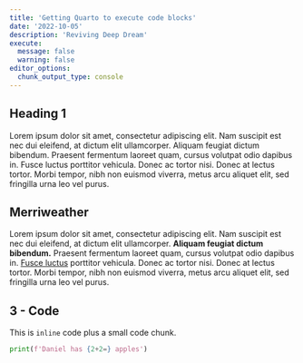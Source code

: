 ```yaml
---
title: 'Getting Quarto to execute code blocks'
date: '2022-10-05'
description: 'Reviving Deep Dream'
execute:
  message: false
  warning: false
editor_options: 
  chunk_output_type: console
---
```


## Heading 1

Lorem ipsum dolor sit amet, consectetur adipiscing elit. Nam suscipit est nec dui eleifend, at dictum elit ullamcorper. 
Aliquam feugiat dictum bibendum. Praesent fermentum laoreet quam, cursus volutpat odio dapibus in. Fusce luctus porttitor vehicula. 
Donec ac tortor nisi. Donec at lectus tortor. Morbi tempor, nibh non euismod viverra, metus arcu aliquet elit, sed fringilla urna leo vel purus. 

## Merriweather

Lorem ipsum dolor sit amet, consectetur adipiscing elit. Nam suscipit est nec dui eleifend, at dictum elit ullamcorper. 
**Aliquam feugiat dictum bibendum.** Praesent fermentum laoreet quam, cursus volutpat odio dapibus in. 
[Fusce luctus](https://github.com/twbs/bootstrap-sass/blob/master/assets/stylesheets/bootstrap/_variables.scss) porttitor vehicula. 
Donec ac tortor nisi. Donec at lectus tortor. Morbi tempor, nibh non euismod viverra, metus arcu aliquet elit, sed fringilla urna leo vel purus.

## 3 - Code

This is `inline` code plus a small code chunk.

```python
print(f'Daniel has {2+2=} apples')
```